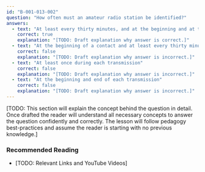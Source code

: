 ```yaml
---
id: "B-001-013-002"
question: "How often must an amateur radio station be identified?"
answers:
  - text: "At least every thirty minutes, and at the beginning and at the end of a contact"
    correct: true
    explanation: "[TODO: Draft explanation why answer is correct.]"
  - text: "At the beginning of a contact and at least every thirty minutes after that"
    correct: false
    explanation: "[TODO: Draft explanation why answer is incorrect.]"
  - text: "At least once during each transmission"
    correct: false
    explanation: "[TODO: Draft explanation why answer is incorrect.]"
  - text: "At the beginning and end of each transmission"
    correct: false
    explanation: "[TODO: Draft explanation why answer is incorrect.]"
---
```


[TODO: This section will explain the concept behind the question in detail. Once drafted the reader will understand all necessary concepts to answer the question confidently and correctly. The lesson will follow pedagogy best-practices and assume the reader is starting with no previous knowledge.]

### Recommended Reading

- [TODO: Relevant Links and YouTube Videos]
